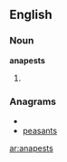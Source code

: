 ==English==

===Noun===
'''anapests'''

# {{plural of|[[anapest]]}}

===Anagrams===
* {{alphagram|aaenpsst}}
* [[peasants#English|peasants]]


[[ar:anapests]]